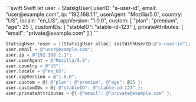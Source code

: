
<CodeGroup>
```swift Swift
let user = StatsigUser(
  userID: "a-user-id",
  email: "user@example.com",
  ip: "192.168.1.1",
  userAgent: "Mozilla/5.0",
  country: "US",
  locale: "en_US",
  appVersion: "1.0.0",
  custom: [
    "plan": "premium",
    "age": 25
  ],
  customIDs: [
    "stableID": "stable-id-123"
  ],
  privateAttributes: [
    "email": "private@example.com"
  ]
)
```

```objective-c Objective C
StatsigUser *user = [[StatsigUser alloc] initWithUserID:@"a-user-id"];
user.email = @"user@example.com";
user.ip = @"192.168.1.1";
user.userAgent = @"Mozilla/5.0";
user.country = @"US";
user.locale = @"en_US";
user.appVersion = @"1.0.0";
user.custom = @{ @"plan": @"premium", @"age": @25 };
user.customIDs = @{ @"stableID": @"stable-id-123" };
user.privateAttributes = @{ @"email": @"private@example.com" };
```
</CodeGroup>



